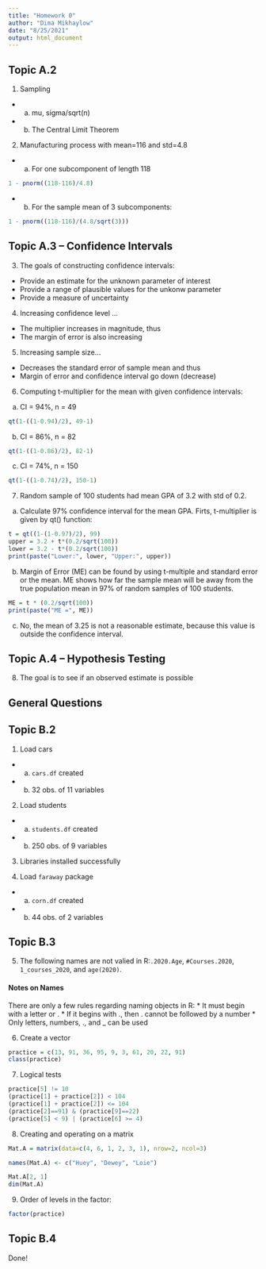 ```yaml
---
title: "Homework 0"
author: "Dima Mikhaylow"
date: "8/25/2021"
output: html_document
---
```


## Topic A.2
1. Sampling
  + a. mu, sigma/sqrt(n)
  + b. The Central Limit Theorem
  
2. Manufacturing process with mean=116 and std=4.8
  + a. For one subcomponent of length 118
  ```r
  1 - pnorm((118-116)/4.8)
  ```
  + b. For the sample mean of 3 subcomponents:
  ``` r
  1 - pnorm((118-116)/(4.8/sqrt(3)))
  ```
  
## Topic A.3 -- Confidence Intervals
3. The goals of constructing confidence intervals:
  * Provide an estimate for the unknown parameter of interest
  * Provide a range of plausible values for the unkonw parameter
  * Provide a measure of uncertainty
  
4. Increasing confidence level ...
  * The multiplier increases in magnitude, thus 
  * The margin of error is also increasing

5. Increasing sample size...
  * Decreases the standard error of sample mean and thus 
  * Margin of error and confidence interval go down (decrease)
  
6. Computing t-multiplier for the mean with given confidence intervals: 
  a. CI = 94%, n = 49
```r
qt(1-((1-0.94)/2), 49-1)
```
  b. CI = 86%, n = 82
```r
qt(1-((1-0.86)/2), 82-1)
```
  c. CI = 74%, n = 150
```r
qt(1-((1-0.74)/2), 150-1)
```


7. Random sample of 100 students had mean GPA of 3.2 with std of 0.2.
  a. Calculate 97% confidence interval for the mean GPA. Firts, t-multiplier is given by qt() function:
```r
t = qt((1-(1-0.97)/2), 99)
upper = 3.2 + t*(0.2/sqrt(100))
lower = 3.2 - t*(0.2/sqrt(100))
print(paste("Lower:", lower, "Upper:", upper))
```
  b. Margin of Error (ME) can be found by using t-multiple and standard error or the mean. ME shows how far the sample mean will be away from the true population mean in 97% of random samples of 100 students.
```r
ME = t * (0.2/sqrt(100))
print(paste("ME =", ME))
```
  c. No, the mean of 3.25 is not a reasonable estimate, because this value is outside the confidence interval.

## Topic A.4 -- Hypothesis Testing 
8. The goal is to see if an observed estimate is possible 

## General Questions

## Topic B.2
1. Load cars
  + a. `cars.df` created 
  + b. 32 obs. of 11 variables

2. Load students
  + a. `students.df` created
  + b. 250 obs. of 9 variables
  
3. Libraries installed successfully 

4. Load `faraway` package
  + a. `corn.df` created
  + b. 44 obs. of 2 variables

## Topic B.3
5. The following names are not valied in R:`.2020.Age`, `#Courses.2020`, `1_courses_2020`, and `age(2020)`.

#### Notes on Names
There are only a few rules regarding naming objects in R:
* It must begin with a letter or .
* If it begins with ., then . cannot be followed by a number
* Only letters, numbers, ., and _ can be used 

6. Create a vector
```r
practice = c(13, 91, 36, 95, 9, 3, 61, 20, 22, 91)
class(practice)
```

7. Logical tests
```r
practice[5] != 10
(practice[1] + practice[2]) < 104
(practice[1] + practice[2]) <= 104
(practice[2]==91) & (practice[9]==22)
(practice[5] < 9) | (practice[6] >= 4)
```

8. Creating and operating on a matrix
``` r
Mat.A = matrix(data=c(4, 6, 1, 2, 3, 1), nrow=2, ncol=3)
```

```r
names(Mat.A) <- c("Huey", "Dewey", "Loie")
```

```r
Mat.A[2, 1]
dim(Mat.A)

```

9. Order of levels in the factor:
```r
factor(practice)
```

## Topic B.4
Done!